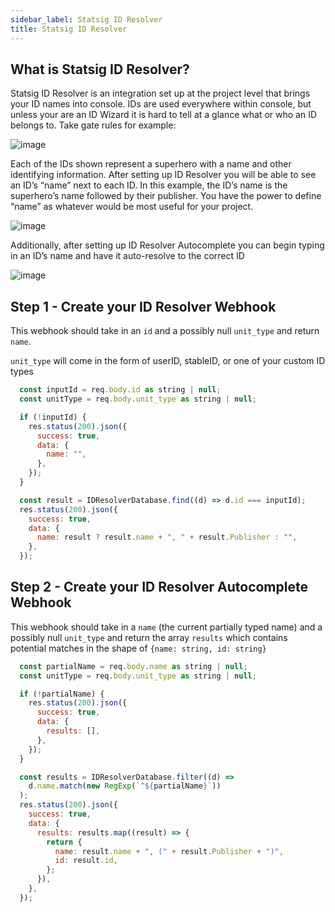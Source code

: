```yaml
---
sidebar_label: Statsig ID Resolver
title: Statsig ID Resolver
---
```


## What is Statsig ID Resolver?

Statsig ID Resolver is an integration set up at the project level that brings your ID names into console. IDs are used everywhere within console, but unless your are an ID Wizard it is hard to tell at a glance what or who an ID belongs to. Take gate rules for example:

![image](/img/id_resolver1.png)

Each of the IDs shown represent a superhero with a name and other identifying information. After setting up ID Resolver you will be able to see an ID’s “name” next to each ID. In this example, the ID’s name is the superhero’s name followed by their publisher. You have the power to define “name” as whatever would be most useful for your project.

![image](/img/id_resolver2.png)

Additionally, after setting up ID Resolver Autocomplete you can begin typing in an ID’s name and have it auto-resolve to the correct ID

![image](/img/id_resolver3.png)

## Step 1 - Create your ID Resolver Webhook

This webhook should take in an `id` and a possibly null `unit_type` and return `name`.

`unit_type` will come in the form of userID, stableID, or one of your custom ID types

```js
  const inputId = req.body.id as string | null;
  const unitType = req.body.unit_type as string | null;

  if (!inputId) {
    res.status(200).json({
      success: true,
      data: {
        name: "",
      },
    });
  }

  const result = IDResolverDatabase.find((d) => d.id === inputId);
  res.status(200).json({
    success: true,
    data: {
      name: result ? result.name + ", " + result.Publisher : "",
    },
  });
```

## Step 2 - Create your ID Resolver Autocomplete Webhook

This webhook should take in a `name` (the current partially typed name) and a possibly null `unit_type` and return the array `results` which contains potential matches in the shape of `{name: string, id: string}`

```js
  const partialName = req.body.name as string | null;
  const unitType = req.body.unit_type as string | null;

  if (!partialName) {
    res.status(200).json({
      success: true,
      data: {
        results: [],
      },
    });
  }

  const results = IDResolverDatabase.filter((d) =>
    d.name.match(new RegExp(`^${partialName}`))
  );
  res.status(200).json({
    success: true,
    data: {
      results: results.map((result) => {
        return {
          name: result.name + ", (" + result.Publisher + ")",
          id: result.id,
        };
      }),
    },
  });
```
